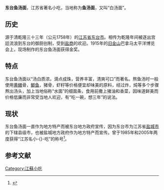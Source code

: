 {{noteTA
|1=zh-cn:小吃; zh-hk:小食;zh-mo:小食; zh-tw:小吃;
}}
{{多個問題|
{{refimprove|time=2018-09-02T14:06:35+00:00}}
{{review|time=2018-09-02T14:06:35+00:00}}
{{Orphan|time=2016-12-20T14:25:17+00:00}}
}}
'''东台鱼汤面'''，江苏省著名小吃，当地称为'''鱼汤面'''，又叫“白汤面”。

== 历史 ==
源于清乾隆三十三年（公元1758年）的[[江苏省|江苏省]][[东台市|东台市]]。相传为乾隆年间被逐出宫廷流浪到东台的御厨创制，受到[[盐商|盐商]]的欢迎。1915年的[[旧金山|旧金山]]巴拿马太平洋博览会上，现场制作的东台鱼汤面获得金奖。

== 特点 ==
东台鱼汤面以“汤白质浓，滴点成珠，营养丰富，清爽可口”而著名。熬鱼汤时一般使用[[黄鳝|黄鳝]]骨，[[鲫鱼|鲫鱼]]，猪骨，虾籽等价格便宜却味美的原料，经过炸，炖等多个步骤熬出汤头，加上当地俗称“水面”的细面条，食用前撒上猪油和香菜，因味道鲜美而价格低廉而非常受当地人欢迎，有“吃一碗，想三年”的说法。

== 现状 ==
东台鱼汤面一直作为地方特产而被东台地方政府宣传，因为东台市为江苏省[[盐城市|盐城市]]的下辖县级市，也被盐城地方政府作为地方特产而宣传。曾于1985年和2005年两度获得“江苏名小-{}-吃”的称号<ref>{{cite news|last=|first=|title=非物质文化遗产|url=http://www.ycwhw.gov.cn/fy/%E4%B8%9C%E5%8F%B0%E9%B1%BC%E6%B1%A4%E9%9D%A2.html|work=盐城文化网|date=2010-04-06|accessdate=2010-04-14}}{{dead link|date=2017年11月 |bot=InternetArchiveBot |fix-attempted=yes }}</ref>。

== 参考文献 ==
{{Reflist}}

[[Category:江蘇小吃|Category:江蘇小吃]]